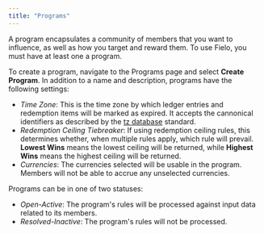 ```yaml
---
title: "Programs"
---
```


A program encapsulates a community of members that you want to influence, as well as how you target and reward them. To use Fielo, you must have at least one a program.

To create a program, navigate to the Programs page and select **Create Program**. In addition to a name and description, programs have the following settings:

- _Time Zone_: This is the time zone by which ledger entries and redemption items will be marked as expired. It accepts the cannonical identifiers as described by the [tz database](https://en.wikipedia.org/wiki/List_of_tz_database_time_zones) standard.
- _Redemption Ceiling Tiebreaker_: If using redemption ceiling rules, this determines whether, when multiple rules apply, which rule will prevail. **Lowest Wins** means the lowest ceiling will be returned, while **Highest Wins** means the highest ceiling will be returned.
- _Currencies_: The currencies selected will be usable in the program. Members will not be able to accrue any unselected currencies.

Programs can be in one of two statuses:

- _Open-Active_: The program's rules will be processed against input data related to its members.
- _Resolved-Inactive_: The program's rules will not be processed.